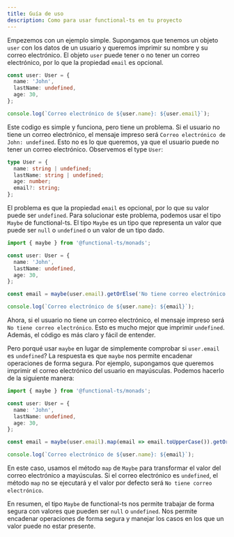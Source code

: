 ```yaml
---
title: Guía de uso
description: Como para usar functional-ts en tu proyecto
---
```


Empezemos con un ejemplo simple. Supongamos que tenemos un objeto `user` con los datos
de un usuario y queremos imprimir su nombre y su correo electrónico. El objeto `user`
puede tener o no tener un correo electrónico, por lo que la propiedad `email` es opcional.

```ts
const user: User = {
  name: 'John',
  lastName: undefined,
  age: 30,
};

console.log(`Correo electrónico de ${user.name}: ${user.email}`);
```

Este codigo es simple y funciona, pero tiene un problema. Si el usuario no tiene un correo
electrónico, el mensaje impreso será `Correo electrónico de John: undefined`. Esto no es
lo que queremos, ya que el usuario puede no tener un correo electrónico. Observemos el type `User`:

```ts
type User = {
  name: string | undefined;
  lastName: string | undefined;
  age: number;
  email?: string;
};
```

El problema es que la propiedad `email` es opcional, por lo que su valor puede ser `undefined`.
Para solucionar este problema, podemos usar el tipo `Maybe` de functional-ts. El tipo `Maybe`
es un tipo que representa un valor que puede ser `null` o `undefined` o un valor de un tipo dado.

```ts
import { maybe } from '@functional-ts/monads';

const user: User = {
  name: 'John',
  lastName: undefined,
  age: 30,
};

const email = maybe(user.email).getOrElse('No tiene correo electrónico');

console.log(`Correo electrónico de ${user.name}: ${email}`);
```

Ahora, si el usuario no tiene un correo electrónico, el mensaje impreso será `No tiene correo electrónico`.
Esto es mucho mejor que imprimir `undefined`. Además, el código es más claro y fácil de entender.

Pero porqué usar `maybe` en lugar de simplemente comprobar si `user.email` es `undefined`? La respuesta
es que `maybe` nos permite encadenar operaciones de forma segura. Por ejemplo, supongamos que queremos
imprimir el correo electrónico del usuario en mayúsculas. Podemos hacerlo de la siguiente manera:

```ts
import { maybe } from '@functional-ts/monads';

const user: User = {
  name: 'John',
  lastName: undefined,
  age: 30,
};

const email = maybe(user.email).map(email => email.toUpperCase()).getOrElse('No tiene correo electrónico');

console.log(`Correo electrónico de ${user.name}: ${email}`);
```

En este caso, usamos el método `map` de `Maybe` para transformar el valor del correo electrónico a mayúsculas.
Si el correo electrónico es `undefined`, el método `map` no se ejecutará y el valor por defecto será `No tiene correo electrónico`.

En resumen, el tipo `Maybe` de functional-ts nos permite trabajar de forma segura con valores que pueden ser `null` o `undefined`.
Nos permite encadenar operaciones de forma segura y manejar los casos en los que un valor puede no estar presente.